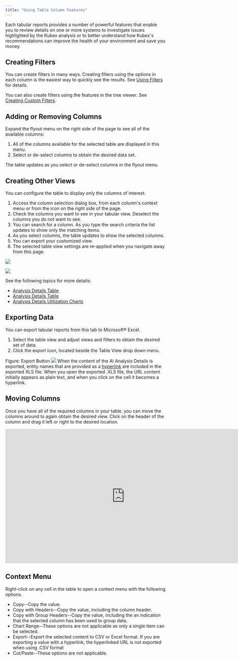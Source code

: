 ```yaml
---
title: "Using Table Column Features"
---
```



Each tabular reports provides a number of powerful features that enable you to review details on one or more systems to investigate issues highlighted by the Kubex analysis or to better understand how Kubex's recommendations can improve the health of your environment and save you money.

## Creating Filters

You can create filters in many ways. Creating filters using the options in each column is the easiest way to quickly see the results. See [Using Filters](/docs-kubex/Content/Kubex/Using_Filters) for details.

You can also create filters using the features in the tree viewer. See [Creating Custom Filters](/docs-kubex/Content/Kubex/Creating_Custom_Filters).

## Adding or Removing Columns

Expand the flyout menu on the right side of the page to see all of the available columns:


<ol start="1">
  <li>All of the columns available for the selected table are displayed in this menu.</li>
  <li>Select or de-select columns to obtain the desired data set.</li>
</ol>


The table updates as you select or de-select columns in the flyout menu.

## Creating Other Views

You can configure the table to display only the columns of interest. 


<ol>
  <li>Access the column selection dialog box, from each column's context menu or from the icon on the right side of the page.</li>
  <li>Check the columns you want to see in your tabular view. Deselect the columns you do not want to see.</li>
  <li>You can search for a column. As you type the search criteria the list updates to show only the matching items.</li>
  <li>As you select columns, the table updates to show the selected columns.</li>
  <li>You can export your customized view.</li>
  <li>The selected table view settings are re-applied when you navigate away from this page.</li>
</ol>




<Frame>
<div style={{display: 'flex', justifyContent: 'center', alignItems: 'center', gap: '20px'}}>

![](/images/docs-kubex/Content/Kubex/03000021_322x269.png)

![](/images/docs-kubex/Content/Kubex/03000020_253x246.png)

</div>
</Frame>



See the following topics for more details:


<ul>
  <li>
    <a href="/docs-kubex/Content/Kubex/AI_Analysis_Details_Table"> <u> Analysis Details Table </u> </a>
  </li>
  <li>
    <a href="/docs-kubex/Content/Cloudex/AI_Analysis_Details_Table-Cloud"> <u> Analysis Details Table </u> </a>
  </li>
  <li>
    <a href="/docs-kubex/Content/Kubex/AI_Analysis_Details_Charts"> <u> Analysis Details Utilization Charts </u> </a>
  </li>
</ul>



## Exporting Data

You can export tabular reports from this tab to Microsoft® Excel.


<ol>
  <li>Select the table view and adjust views and filters to obtain the desired set of data.</li>
  <li>Click the export icon, located beside the Table View drop down menu.</li>
</ol>


Figure: Export Button
![](/images/docs-kubex/Content/Kubex/03000017.png)
When the content of the AI Analysis Details is exported, entity names that are provided as a [hyperlink](/docs-kubex/Content/Kubex/Visualizing_Your_Data#deep-links) are included in the exported XLS file. When you open the exported .XLS file, the URL content initially appears as plain text, and when you click on the cell it becomes a hyperlink.

## Moving Columns

Once you have all of the required columns in your table, you can move the columns around to again obtain the desired view.
Click on the header of the column and drag it left or right to the desired location.



<Accordion title="Video: Moving Columns">
<div><iframe allow="autoplay=1; loop=1 fullscreen; clipboard-write; encrypted-media" frameborder="0" width="750" height="422" src="https://player.vimeo.com/video/1047989696?badge=0&amp;autopause=0&amp;player_id=0&amp;app_id=58479" title="193-Moving-Columns"></iframe>
</div>
</Accordion>




## Context Menu

Right-click on any cell in the table to open a context menu with the following options.


<InlineImageWithText width="750" src="/images/docs-kubex/Content/Kubex/03000216_284x245.png">


<ul>
  <li>Copy--Copy the value.</li>
  <li>Copy with Headers--Copy the value, including the column header.</li>
  <li>Copy with Group Headers--Copy the value, including the an indication that the selected column has been used to group data.</li>
  <li>Chart Range--These options are not applicable as only a single item can be selected.</li>
  <li>Export--Export the selected content to CSV or Excel format. If you are exporting a value with a hyperlink, the hyperlinked URL is not exported when using .CSV format</li>
  <li>Cut/Paste--These options are not applicable.</li>
</ul>


</InlineImageWithText>


